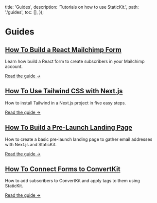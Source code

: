
  title: 'Guides',
  description: 'Tutorials on how to use StaticKit.',
  path: '/guides',
  toc: [],
});

# Guides

<div className="py-8 pr-8">
  <h2 className="pb-2 font-semibold text-xl text-gray-800 leading-normal tracking-snug">
    <a href="/guides/mailchimp">How To Build a React Mailchimp Form</a>
  </h2>
  <p className="pb-3 text-gray-600 leading-normal">Learn how build a React form to create subscribers in your Mailchimp account.</p>
  <p>
    <a href="/guides/mailchimp" className="text-indigo-500 font-bold">
      Read the guide &rarr;
    </a>
  </p>
</div>

<div className="py-8 pr-8">
  <h2 className="pb-2 font-semibold text-xl text-gray-800 leading-normal tracking-snug">
    <a href="/guides/next-js-tailwind">How To Use Tailwind CSS with Next.js</a>
  </h2>
  <p className="pb-3 text-gray-600 leading-normal">How to install Tailwind in a Next.js project in five easy steps.</p>
  <p>
    <a href="/guides/next-js-tailwind" className="text-indigo-500 font-bold">
      Read the guide &rarr;
    </a>
  </p>
</div>

<div className="py-8 pr-8">
  <h2 className="pb-2 font-semibold text-xl text-gray-800 leading-normal tracking-snug">
    <a href="/guides/next-landing-page">How To Build a Pre-Launch Landing Page</a>
  </h2>
  <p className="pb-3 text-gray-600 leading-normal">How to create a basic pre-launch landing page to gather email addresses with Next.js and StaticKit.</p>
  <p>
    <a href="/guides/next-landing-page" className="text-indigo-500 font-bold">
      Read the guide &rarr;
    </a>
  </p>
</div>

<div className="py-8 pr-8">
  <h2 className="pb-2 font-semibold text-xl text-gray-800 leading-normal tracking-snug">
    <a href="/guides/convertkit">How To Connect Forms to ConvertKit</a>
  </h2>
  <p className="pb-3 text-gray-600 leading-normal">How to add subscribers to ConvertKit and apply tags to them using StaticKit.</p>
  <p>
    <a href="/guides/convertkit" className="text-indigo-500 font-bold">
      Read the guide &rarr;
    </a>
  </p>
</div>
